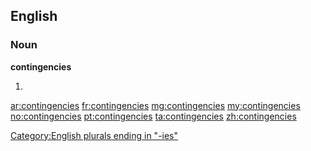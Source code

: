 ==English==

===Noun===
'''contingencies'''

# {{plural of|[[contingency]]}}

[[Category:English plurals ending in "-ies"]]

[[ar:contingencies]]
[[fr:contingencies]]
[[mg:contingencies]]
[[my:contingencies]]
[[no:contingencies]]
[[pt:contingencies]]
[[ta:contingencies]]
[[zh:contingencies]]
